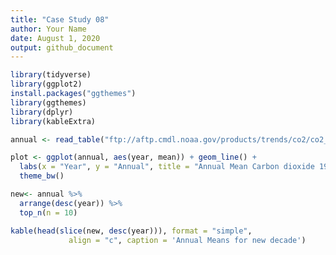 ```yaml
---
title: "Case Study 08"
author: Your Name
date: August 1, 2020
output: github_document
---
```


```r
library(tidyverse)
library(ggplot2)
install.packages("ggthemes")
library(ggthemes)
library(dplyr)
library(kableExtra)
```


```r

annual <- read_table("ftp://aftp.cmdl.noaa.gov/products/trends/co2/co2_annmean_mlo.txt", skip = 56)

plot <- ggplot(annual, aes(year, mean)) + geom_line() +
  labs(x = "Year", y = "Annual", title = "Annual Mean Carbon dioxide 1958 - 2019") +
  theme_bw()

new<- annual %>%
  arrange(desc(year)) %>% 
  top_n(n = 10)

kable(head(slice(new, desc(year))), format = "simple",
             align = "c", caption = 'Annual Means for new decade')
```

